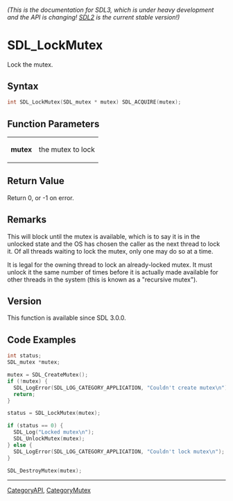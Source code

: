 ====== (This is the documentation for SDL3, which is under heavy development and the API is changing! [https://wiki.libsdl.org/SDL2/ SDL2] is the current stable version!) ======
= SDL_LockMutex =

Lock the mutex.

== Syntax ==

<syntaxhighlight lang='c'>
int SDL_LockMutex(SDL_mutex * mutex) SDL_ACQUIRE(mutex);
</syntaxhighlight>

== Function Parameters ==

{|
|'''mutex'''
|the mutex to lock
|}

== Return Value ==

Return 0, or -1 on error.

== Remarks ==

This will block until the mutex is available, which is to say it is in the
unlocked state and the OS has chosen the caller as the next thread to lock
it. Of all threads waiting to lock the mutex, only one may do so at a time.

It is legal for the owning thread to lock an already-locked mutex. It must
unlock it the same number of times before it is actually made available for
other threads in the system (this is known as a "recursive mutex").

== Version ==

This function is available since SDL 3.0.0.

== Code Examples ==

<!-- # Begin Mutex Example -->
<syntaxhighlight lang='c'>
int status;
SDL_mutex *mutex;

mutex = SDL_CreateMutex();
if (!mutex) {
  SDL_LogError(SDL_LOG_CATEGORY_APPLICATION, "Couldn't create mutex\n");
  return;
}

status = SDL_LockMutex(mutex);

if (status == 0) {
  SDL_Log("Locked mutex\n");
  SDL_UnlockMutex(mutex);
} else {
  SDL_LogError(SDL_LOG_CATEGORY_APPLICATION, "Couldn't lock mutex\n");
}

SDL_DestroyMutex(mutex);
</syntaxhighlight>
<!-- # End Mutex Example -->

----
[[CategoryAPI]], [[CategoryMutex]]


